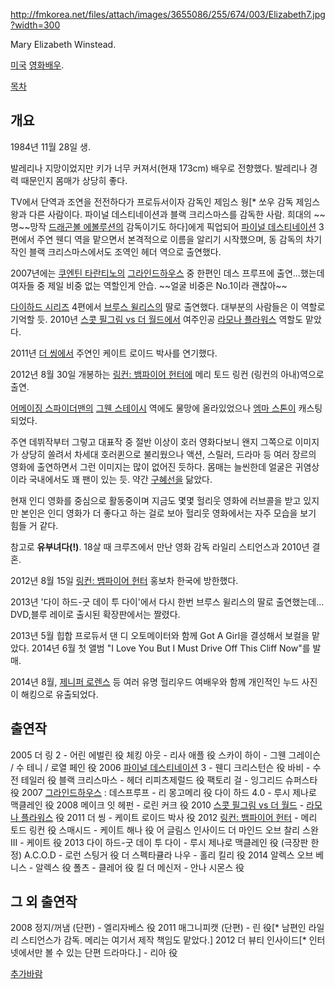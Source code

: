 http://fmkorea.net/files/attach/images/3655086/255/674/003/Elizabeth7.jpg?width=300

Mary Elizabeth Winstead.

[[미국]] [[영화배우]].

[[목차]]

== 개요 ==
1984년 11월 28일 생.

발레리나 지망이었지만 키가 너무 커져서(현재 173cm) 배우로 전향했다. 발레리나 경력 때문인지 몸매가 상당히 좋다.

TV에서 단역과 조연을 전전하다가 프로듀서이자 감독인 제임스 웡[* 쏘우 감독 제임스 왕과 다른 사람이다. 파이널 데스티네이션과 블랙 크리스마스를 감독한 사람. 희대의 ~~명~~망작 [[드래곤볼 에볼루션]]의 감독이기도 하다]에게 픽업되어 [[파이널 데스티네이션]] 3편에서 주연 웬디 역을 맡으면서 본격적으로 이름을 알리기 시작했으며, 동 감독의 차기작인 블랙 크리스마스에서도 조역인 헤더 역으로 출연했다.

2007년에는 [[쿠엔틴 타란티노]]의 [[그라인드하우스]] 중 한편인 데스 프루프에 출연...했는데 여자들 중 제일 비중 없는 역할인게 안습. ~~얼굴 비중은 No.1이라 괜찮아~~

[[다이하드 시리즈]] 4편에서 [[브루스 윌리스]]의 딸로 출연했다. 대부분의 사람들은 이 역할로 기억할 듯. 2010년 [[스콧 필그림 vs 더 월드]]에서 여주인공 [[라모나 플라워스]] 역할도 맡았다.

2011년 [[더 씽]]에서 주연인 케이트 로이드 박사를 연기했다.

2012년 8월 30일 개봉하는 [[링컨: 뱀파이어 헌터]]에 메리 토드 링컨 (링컨의 아내)역으로 출연. 

[[어메이징 스파이더맨]]의 [[그웬 스테이시]] 역에도 물망에 올라있었으나 [[엠마 스톤]]이 캐스팅되었다.

주연 데뷔작부터 그렇고 대표작 중 절반 이상이 호러 영화다보니 왠지 그쪽으로 이미지가 상당히 쏠려서 차세대 호러퀸으로 불리웠으나 액션, 스릴러, 드라마 등 여러 장르의 영화에 출연하면서 그런 이미지는 많이 없어진 듯하다. 몸매는 늘씬한데 얼굴은 귀염상이라 국내에서도 꽤 팬이 있는 듯. 약간 [[구혜선]]을 닮았다. 

현재 인디 영화를 중심으로 활동중이며 지금도 몇몇 헐리웃 영화에 러브콜을 받고 있지만 본인은 인디 영화가 더 좋다고 하는 걸로 보아 헐리웃 영화에서는 자주 모습을 보기 힘들 거 같다.

참고로 '''유부녀다(!)'''. 18살 때 크루즈에서 만난 영화 감독 라일리 스티언스과 2010년 결혼.

2012년 8월 15일 [[링컨: 뱀파이어 헌터]] 홍보차 한국에 방한했다.

2013년 '다이 하드-굿 데이 투 다이'에서 다시 한번 브루스 윌리스의 딸로 출연했는데... DVD,블루 레이로 출시된 확장판에서는 짤렸다.

2013년 5월 힙합 프로듀서 댄 디 오토메이터와 함께 Got A Girl을 결성해서 보컬을 맡았다.
2014년 6월 첫 앨범 "I Love You But I Must Drive Off This Cliff Now"를 발매.

2014년 8월, [[제니퍼 로렌스]] 등 여러 유명 헐리우드 여배우와 함께 개인적인 누드 사진이 해킹으로 유출되었다.

== 출연작 ==
2005 
더 링 2 - 어린 에벌린 役
체킹 아웃 - 리사 애플 役
스카이 하이 - 그웬 그레이슨 / 수 테니 / 로열 페인 役
2006 
[[파이널 데스티네이션]] 3 - 웬디 크리스턴슨 役
바비 - 수전 테일러 役
블랙 크리스마스 - 헤더 리피츠제럴드 役
팩토리 걸 - 잉그리드 슈퍼스타 役
2007 
[[그라인드하우스]] : 데스프루프 - 리 몽고메리 役
다이 하드 4.0 - 루시 제나로 맥클레인 役
2008 
메이크 잇 헤펀 - 로린 커크 役
2010 
[[스콧 필그림 vs 더 월드]] - [[라모나 플라워스]] 役
2011 
더 씽 - 케이트 로이드 박사 役
2012 
[[링컨: 뱀파이어 헌터]] - 메리 토드 링컨 役
스매시드 - 케이트 해나 役
어 글림스 인사이드 더 마인드 오브 찰리 스완 III - 케이트 役
2013 
다이 하드-굿 데이 투 다이 - 루시 제나로 맥클레인 役 (극장판 한정)
A.C.O.D - 로런 스팅거 役
더 스펙타큘라 나우 - 홀리 킬리 役
2014
알렉스 오브 베니스 - 알렉스 役
폴츠 - 클레어 役
킬 더 메신저 - 안나 시몬스 役

== 그 외 출연작 ==
2008 정지/꺼냄 (단편) - 엘리자베스 役
2011 매그니피캣 (단편) - 린 役[* 남편인 라일리 스티언스가 감독. 메리는 여기서 제작 책임도 맡았다.]
2012 더 뷰티 인사이드[* 인터넷에서만 볼 수 있는 단편 드라마다.] - 리아 役

[[추가바람]]
